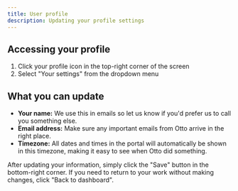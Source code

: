 ```yaml
---
title: User profile
description: Updating your profile settings
---
```



## Accessing your profile

1. Click your profile icon in the top-right corner of the screen
2. Select "Your settings" from the dropdown menu

<ClickableImage
  src={profileLinksImage}
  alt="Screenshot of the profile menu with a link to the settings page"
/>

## What you can update

- **Your name:** We use this in emails so let us know if you'd prefer us to call you something else.
- **Email address:** Make sure any important emails from Otto arrive in the right place.
- **Timezone:** All dates and times in the portal will automatically be shown in this timezone, making it easy to see when Otto did something.

After updating your information, simply click the "Save" button in the bottom-right corner. If you need to return to your work without making changes, click "Back to dashboard".
